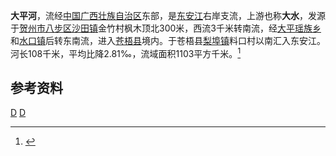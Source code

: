 {{Infobox River
  | river_name      = 大平河
  | image_name      =
  | image_size      = 
  | caption         = 
  | origin          = [[广西壮族自治区|广西壮族自治区]][[贺州市|贺州市]][[八步区|八步区]][[沙田镇_(贺州市)|沙田镇]]枫木顶北
  | mouth           = 广西壮族自治区[[苍梧县|苍梧县]][[梨埠镇|梨埠镇]]料口村[[东安江|东安江]]
  | basin_countries = 广西贺州市、苍梧县
  | length          = 108 km
  | elevation       = 
  | mouth_elevation = 
  | discharge       = 
  | watershed       = 1103 km<sup>2</sup>
}}
'''大平河'''，流经[[中国|中国]][[广西壮族自治区|广西壮族自治区]]东部，是[[东安江|东安江]]右岸支流，上游也称'''大水'''，发源于[[贺州市|贺州市]][[八步区|八步区]][[沙田镇_(贺州市)|沙田镇]]金竹村枫木顶北300米，西流3千米转南流，经[[大平瑶族乡|大平瑶族乡]]和[[水口镇_(贺州市)|水口镇]]后转东南流，进入[[苍梧县|苍梧县]]境内。于苍梧县[[梨埠镇|梨埠镇]]料口村以南汇入东安江。河长108千米，平均比降2.81‰，流域面积1103平方千米。<ref name="中国河湖大典">{{cite book zh |author=《[[中国河湖大典|中国河湖大典]]》编纂委员会 |title=《中国河湖大典·珠江卷》 |format=M |edition=1 |location=北京 |publisher=中国水利水电出版社 |date=2013年1月 |pages=209页 |id= ISBN 978-7-5170-0561-2}}</ref>

==参考资料==
{{reflist}}

[[Category:賀江水系|D]]
[[Category:广西河流|D]]